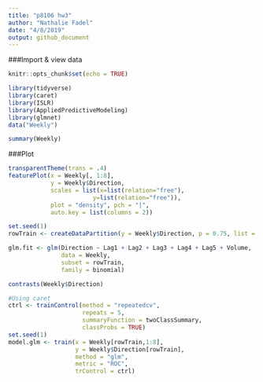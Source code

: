 ```yaml
---
title: "p8106 hw3"
author: "Nathalie Fadel"
date: "4/8/2019"
output: github_document
---
```


###Import & view data
```r
knitr::opts_chunk$set(echo = TRUE)

library(tidyverse)
library(caret)
library(ISLR)
library(AppliedPredictiveModeling)
library(glmnet)
data("Weekly")

summary(Weekly)

```

###Plot
```r
transparentTheme(trans = .4)
featurePlot(x = Weekly[, 1:8], 
            y = Weekly$Direction,
            scales = list(x=list(relation="free"), 
                        y=list(relation="free")),
            plot = "density", pch = "|", 
            auto.key = list(columns = 2))

```
```r
set.seed(1)
rowTrain <- createDataPartition(y = Weekly$Direction, p = 0.75, list = FALSE)

glm.fit <- glm(Direction ~ Lag1 + Lag2 + Lag3 + Lag4 + Lag5 + Volume, 
               data = Weekly, 
               subset = rowTrain, 
               family = binomial)

contrasts(Weekly$Direction)

#Using caret
ctrl <- trainControl(method = "repeatedcv",
                     repeats = 5,
                     summaryFunction = twoClassSummary,
                     classProbs = TRUE)
set.seed(1)
model.glm <- train(x = Weekly[rowTrain,1:8],
                   y = Weekly$Direction[rowTrain],
                   method = "glm",
                   metric = "ROC",
                   trControl = ctrl)

```
